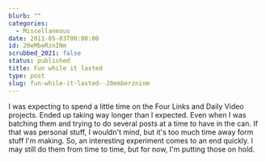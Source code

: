 ```yaml
---
blurb: ""
categories:
  - Miscellaneous
date: 2011-05-03T00:00:00
id: 20eMbeRznINm
scrubbed_2021: false
status: published
title: Fun while it lasted
type: post
slug: fun-while-it-lasted--20emberzninm
---
```


I was expecting to spend a little time on the Four Links and Daily Video projects. Ended up taking way longer than I expected. Even when I was batching them and trying to do several posts at a time to have in the can. If that was personal stuff, I wouldn't mind, but it's too much time away form stuff I'm making. So, an interesting experiment comes to an end quickly. I may still do them from time to time, but for now, I'm putting those on hold.